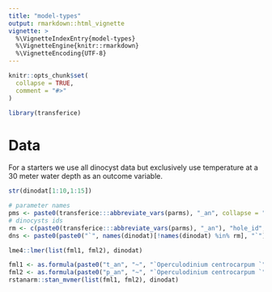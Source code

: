 ```yaml
---
title: "model-types"
output: rmarkdown::html_vignette
vignette: >
  %\VignetteIndexEntry{model-types}
  %\VignetteEngine{knitr::rmarkdown}
  %\VignetteEncoding{UTF-8}
---
```


```r
knitr::opts_chunk$set(
  collapse = TRUE,
  comment = "#>"
)
```

```r
library(transferice)
```

# Data

For a starters we use all dinocyst data but exclusively use temperature at a 30 meter water depth as an outcome variable.

```r
str(dinodat[1:10,1:15])
```

```r

# parameter names
pms <- paste0(transferice:::abbreviate_vars(parms), "_an", collapse = "+")
# dinocysts ids
rm <- c(paste0(transferice:::abbreviate_vars(parms), "_an"), "hole_id", "sample_id", "longitude", "latitude")
dns <- paste0(paste0("`", names(dinodat)[!names(dinodat) %in% rm], "`"), collapse = "+")

```



```r

lme4::lmer(list(fml1, fml2), dinodat)

```


```r
fml1 <- as.formula(paste0("t_an", "~", "`Operculodinium centrocarpum `" , "+ (1 | hole_id)"))
fml2 <- as.formula(paste0("p_an", "~", "`Operculodinium centrocarpum `" , "+ (1 | hole_id)"))
rstanarm::stan_mvmer(list(fml1, fml2), dinodat)

```